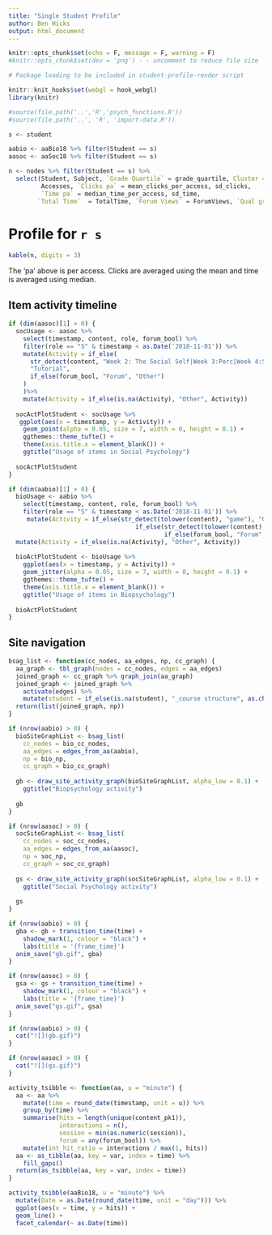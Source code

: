 ---
title: "Single Student Profile"
author: Ben Hicks
output: html_document
---

```{r setup, include=FALSE}
knitr::opts_chunk$set(echo = F, message = F, warning = F)
#knitr::opts_chunk$set(dev = 'png') - - uncomment to reduce file size

# Package loading to be included in student-profile-render script

knitr::knit_hooks$set(webgl = hook_webgl)
library(knitr)
```


``` {r importing}
#source(file.path('..','R','psych_functions.R'))
#source(file.path('..', 'R', 'import-data.R'))
```

``` {r selecting_student}
s <- student

aabio <- aaBio18 %>% filter(Student == s)
aasoc <- aaSoc18 %>% filter(Student == s)

n <- nodes %>% filter(Student == s) %>% 
  select(Student, Subject, `Grade Quartile` = grade_quartile, Cluster = cluster, 
         Accesses, `Clicks pa` = mean_clicks_per_access, sd_clicks, 
         `Time pa` = median_time_per_access, sd_time, 
        `Total Time`  = TotalTime, `Forum Views` = ForumViews, `Qual group` = qual)
```

# Profile for `r s`

``` {r}
kable(n, digits = 3)
```

The 'pa' above is per access. Clicks are averaged using the mean and time is averaged using median.

## Item activity timeline

``` {r}
if (dim(aasoc)[1] > 0) {
  socUsage <- aasoc %>%
    select(timestamp, content, role, forum_bool) %>%
    filter(role == "S" & timestamp < as.Date('2018-11-01')) %>%
    mutate(Activity = if_else(
      str_detect(content, "Week 2: The Social Self|Week 3:Perc|Week 4:Stereo|Week 5:Att|Week 6:Conf|Week 10:Att|Week 11:Help|Applied Social"), 
      "Tutorial",
      if_else(forum_bool, "Forum", "Other")
    )
    )%>%
    mutate(Activity = if_else(is.na(Activity), "Other", Activity))
  
  socActPlotStudent <- socUsage %>% 
   ggplot(aes(x = timestamp, y = Activity)) +
    geom_point(alpha = 0.05, size = 7, width = 0, height = 0.1) +
    ggthemes::theme_tufte() + 
    theme(axis.title.x = element_blank()) +
    ggtitle("Usage of items in Social Psychology")
  
  socActPlotStudent
}

if (dim(aabio)[1] > 0) {
  bioUsage <- aabio %>%
    select(timestamp, content, role, forum_bool) %>%
    filter(role == "S" & timestamp < as.Date('2018-11-01')) %>%
     mutate(Activity = if_else(str_detect(tolower(content), "game"), "Game",
                                   if_else(str_detect(tolower(content), "in the lab"), "In the lab",
                                           if_else(forum_bool, "Forum", "Other")))) %>%
  mutate(Activity = if_else(is.na(Activity), "Other", Activity)) 
  
  bioActPlotStudent <- bioUsage %>% 
    ggplot(aes(x = timestamp, y = Activity)) +
    geom_jitter(alpha = 0.05, size = 7, width = 0, height = 0.1) +
    ggthemes::theme_tufte() + 
    theme(axis.title.x = element_blank()) +
    ggtitle("Usage of items in Biopsychology")
  
  bioActPlotStudent
} 
```

## Site navigation


``` {r site_activity}
bsag_list <- function(cc_nodes, aa_edges, np, cc_graph) {
  aa_graph <- tbl_graph(nodes = cc_nodes, edges = aa_edges)
  joined_graph <- cc_graph %>% graph_join(aa_graph) 
  joined_graph <- joined_graph %>% 
    activate(edges) %>% 
    mutate(student = if_else(is.na(student), "_course structure", as.character(student)))
  return(list(joined_graph, np))
}

if (nrow(aabio) > 0) {
  bioSiteGraphList <- bsag_list(
    cc_nodes = bio_cc_nodes,
    aa_edges = edges_from_aa(aabio),
    np = bio_np,
    cc_graph = bio_cc_graph)
  
  gb <- draw_site_activity_graph(bioSiteGraphList, alpha_low = 0.1) + 
    ggtitle("Biopsychology activity")
  
  gb
}

if (nrow(aasoc) > 0) {
  socSiteGraphList <- bsag_list(
    cc_nodes = soc_cc_nodes,
    aa_edges = edges_from_aa(aasoc),
    np = soc_np,
    cc_graph = soc_cc_graph)
  
  gs <- draw_site_activity_graph(socSiteGraphList, alpha_low = 0.1) + 
    ggtitle("Social Psychology activity")
  
  gs
}
```

``` {r animated_activity, include = FALSE}
if (nrow(aabio) > 0) {
  gba <- gb + transition_time(time) +
    shadow_mark(1, colour = "black") +
    labs(title = '{frame_time}')
  anim_save("gb.gif", gba)
}

if (nrow(aasoc) > 0) {
  gsa <- gs + transition_time(time) +
    shadow_mark(1, colour = "black") +
    labs(title = '{frame_time}')
  anim_save("gs.gif", gsa)
}
```

``` {r display_animation, results = 'asis'}
if (nrow(aabio) > 0) {
  cat("![](gb.gif)")
}

if (nrow(aasoc) > 0) {
  cat("![](gs.gif)")
}
```


``` {r eval = F}
activity_tsibble <- function(aa, u = "minute") {
  aa <- aa %>% 
    mutate(time = round_date(timestamp, unit = u)) %>% 
    group_by(time) %>% 
    summarise(hits = length(unique(content_pk1)),
              interactions = n(),
              session = min(as.numeric(session)),
              forum = any(forum_bool)) %>% 
    mutate(int_hit_ratio = interactions / max(1, hits)) 
  aa <- as_tibble(aa, key = var, index = time) %>% 
    fill_gaps()
  return(as_tsibble(aa, key = var, index = time))
}

activity_tsibble(aaBio18, u = "minute") %>% 
  mutate(Date = as.Date(round_date(time, unit = "day"))) %>% 
  ggplot(aes(x = time, y = hits)) +
  geom_line() + 
  facet_calendar(~ as.Date(time))
```

